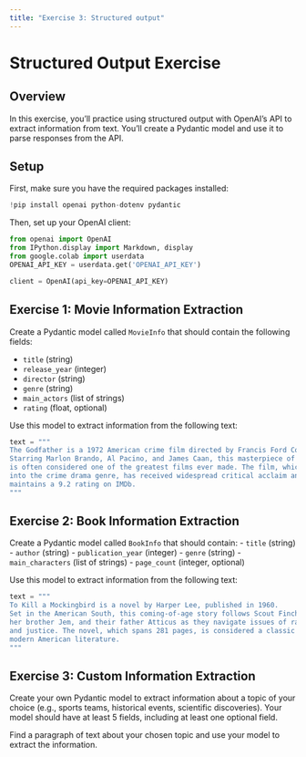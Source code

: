 ```yaml
---
title: "Exercise 3: Structured output"
---
```

# Structured Output Exercise

## Overview
In this exercise, you'll practice using structured output with OpenAI's API to extract information from text. You'll create a Pydantic model and use it to parse responses from the API.

## Setup
First, make sure you have the required packages installed:

```python
!pip install openai python-dotenv pydantic
```

Then, set up your OpenAI client:

```python
from openai import OpenAI
from IPython.display import Markdown, display
from google.colab import userdata
OPENAI_API_KEY = userdata.get('OPENAI_API_KEY')

client = OpenAI(api_key=OPENAI_API_KEY)
```

## Exercise 1: Movie Information Extraction

Create a Pydantic model called `MovieInfo` that should contain the following fields:

- `title` (string)
- `release_year` (integer)
- `director` (string)
- `genre` (string)
- `main_actors` (list of strings)
- `rating` (float, optional)

Use this model to extract information from the following text:

```python
text = """
The Godfather is a 1972 American crime film directed by Francis Ford Coppola. 
Starring Marlon Brando, Al Pacino, and James Caan, this masterpiece of cinema 
is often considered one of the greatest films ever made. The film, which falls 
into the crime drama genre, has received widespread critical acclaim and 
maintains a 9.2 rating on IMDb.
"""
```

## Exercise 2: Book Information Extraction

Create a Pydantic model called `BookInfo` that should contain:
- `title` (string)
- `author` (string)
- `publication_year` (integer)
- `genre` (string)
- `main_characters` (list of strings)
- `page_count` (integer, optional)

Use this model to extract information from the following text:

```python
text = """
To Kill a Mockingbird is a novel by Harper Lee, published in 1960. 
Set in the American South, this coming-of-age story follows Scout Finch, 
her brother Jem, and their father Atticus as they navigate issues of race 
and justice. The novel, which spans 281 pages, is considered a classic of 
modern American literature.
"""
```

## Exercise 3: Custom Information Extraction

Create your own Pydantic model to extract information about a topic of your choice (e.g., sports teams, historical events, scientific discoveries). Your model should have at least 5 fields, including at least one optional field.

Find a paragraph of text about your chosen topic and use your model to extract the information.
